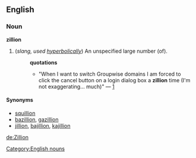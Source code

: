 ==English==
===Noun===
[[Category:English nouns]]
'''zillion'''

#(''slang, used [[hyperbolically]]'') An unspecified large number (of).
#:'''quotations'''
#:*"When I want to switch Groupwise domains I am forced to click the cancel button on a login dialog box a '''zillion''' time (I'm not exaggerating... much)" &mdash; [http://groups-beta.google.com/group/novell.support.collaboration.groupwise6.administration/msg/9f89f1df8784a5a9]

====Synonyms====
*[[squillion]]
*[[bazillion]], [[gazillion]]
*[[jillion]], [[bajillion]], [[kajillion]]

[[de:Zillion]]